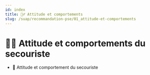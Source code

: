 ---
id: index
title: 🧍‍♂️ Attitude et comportements
slug: /suap/recommandation-pse/01_attitude-et-comportements
---


# 🧍‍♂️ Attitude et comportements du secouriste

- <Link to="/docs/suap/recommandation-pse/01_attitude-et-comportements/attitude-et-comportement">🧠 Attitude et comportement du secouriste</Link>
